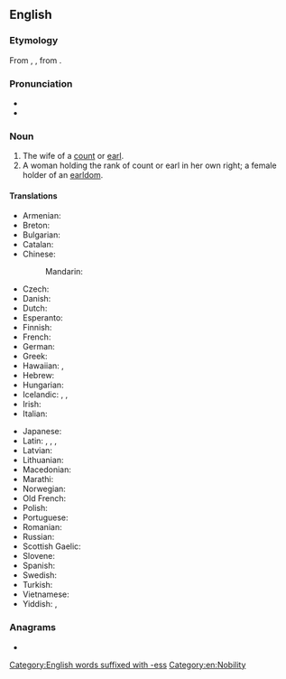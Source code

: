 ==English==

===Etymology===
From {{der|en|xno|cuntesse}}, {{der|en|fro|contesse}}, from {{der|en|la|comitessa}}.

===Pronunciation===
* {{IPA|/ˈkaʊntɨs/|lang=en}}
* {{audio|en-us-countess.ogg|Audio (US)|lang=en}}

===Noun===
{{en-noun|es}}

# The wife of a [[count]] or [[earl]].
# A woman holding the rank of count or earl in her own right; a female holder of an [[earldom]].
#: {{ux|en|Elizabeth Millicent Leveson-Gower is 24th '''Countess''' of Sutherland; her son will be the 25th Earl.}}

====Translations====
{{trans-top|wife of a count or earl}}
* Armenian: {{t+|hy|կոմսուհի}}
* Breton: {{t+|br|kontez|f}}
* Bulgarian: {{t|bg|графиня|f|tr=grafínja}}
* Catalan: {{t+|ca|comtessa|f}}
* Chinese:
*: Mandarin: {{t|cmn|伯爵夫人|tr=bójué fūrén|sc=Hani}}
* Czech: {{t|cs|hraběnka|f}}
* Danish: {{t|da|grevinde|c}}
* Dutch: {{t+|nl|gravin|f}}
* Esperanto: {{t|eo|grafino}}
* Finnish: {{t|fi|kreivitär}}
* French: {{t+|fr|comtesse|f}}
* German: {{t+|de|Gräfin|f}}
* Greek: {{t+|el|κόμισσα|f}}
* Hawaiian: {{t|haw|kauna wahine}}, {{t|haw|kaunakeke}}
* Hebrew: {{t|he|רוזנת|f}}
* Hungarian: {{t+|hu|grófnő}}
* Icelandic: {{t|is|greifafrú|f}}, {{t|is|greifynja|f}}, {{t|is|jarlsfrú|f}}
* Irish: {{t|ga|cuntaois|f}}
* Italian: {{t+|it|contessa|f}}
{{trans-mid}}
* Japanese: {{t|ja|伯爵婦人|tr=はくしゃくふじん, hakushaku fujin|sc=Jpan}}
* Latin: {{t|la|comitessa|f}}, {{t|la|cometissa|f}}, {{t|la|cometessa|f}}, {{t|la|comitissa|f}}
* Latvian: {{t|lv|grāfiene|f}}
* Lithuanian: {{t|lt|grafienė|f}}
* Macedonian: {{t|mk|грофица|f|tr=grófica}}
* Marathi: {{t|mr|काउन्टेस|f|tr=kāunṭesa|sc=Deva}}
* Norwegian: {{t|no|grevinne|m}}
* Old French: {{t|fro|contesse|f}}
* Polish: {{t+|pl|hrabina|f}}
* Portuguese: {{t+|pt|condessa|f}}
* Romanian: {{t+|ro|contesă|f}}
* Russian: {{t+|ru|графи́ня|f}}
* Scottish Gaelic: {{t|gd|ban-iarla|f}}
* Slovene: {{t+|sl|grofica|f}}
* Spanish: {{t+|es|condesa|f}}
* Swedish: {{t+|sv|grevinna|c}}
* Turkish: {{t+|tr|kontes}}
* Vietnamese: {{t|vi|bá tước phu nhân}}
* Yiddish: {{t|yi|גראַפֿין|f}}, {{t|yi|גראַפֿיניע|f}}
{{trans-bottom}}

===Anagrams===
* {{anagrams|en|a=cenosstu|Scoutens|contuses}}

[[Category:English words suffixed with -ess]]
[[Category:en:Nobility]]